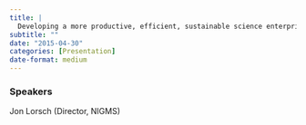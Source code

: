 ```yaml
---
title: |
  Developing a more productive, efficient, sustainable science enterprise
subtitle: ""
date: "2015-04-30"
categories: [Presentation]
date-format: medium 
---
```


### Speakers  
Jon Lorsch (Director, NIGMS)


